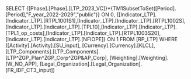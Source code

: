 SELECT {[Phase].[Phase].[LTP_2023_VC]}*{TM1SubsetToSet([Period].[Period],"F_year_2022-2029","public")} ON 0, {[Indicator_LTP].[Indicator_LTP].[RTPL1001S1],[Indicator_LTP].[Indicator_LTP].[RTPL1002S],[Indicator_LTP].[Indicator_LTP].[TPL10],[Indicator_LTP].[Indicator_LTP].[TPL1_op_costs],[Indicator_LTP].[Indicator_LTP].[RTPL1003S20],[Indicator_LTP].[Indicator_LTP].[NFIOPE]} ON 1 FROM [RP_LTP] WHERE ([Activity].[Activity].[SU_input], [Currency].[Currency].[KLCL], [LTP_Components].[LTP_Components].[LTP^ZGP_Plan^ZGP_Corp^ZGP&AP_Corp], [Weighting].[Weighting].[W_NO_APP], [Legal_Organization].[Legal_Organization].[FR_IDF_CT3_input])